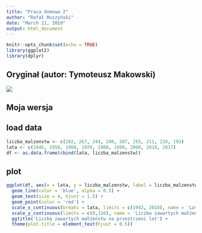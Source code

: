 ```yaml
---
title: "Praca domowa 2"
author: "Rafał Muszyński"
date: "March 11, 2019"
output: html_document
---
```


```r
knitr::opts_chunk$set(echo = TRUE)
library(ggplot2)
library(dplyr)
```

## Oryginał (autor: Tymoteusz Makowski)
![](./original.png)

## Moja wersja

## load data
```r
liczba_malzenstw <- c(282, 267, 244, 280, 307, 255, 211, 228, 193)
lata <- c(1946, 1950, 1960, 1970, 1980, 1990, 2000, 2010, 2017)
df <- as.data.frame(cbind(lata, liczba_malzenstw))
```

## plot
```r
ggplot(df, aes(x = lata, y = liczba_malzenstw, label = liczba_malzenstw)) +
  geom_line(color = 'blue', alpha = 0.5) + 
  geom_text(size = 4, hjust = 1.5) + 
  geom_point(color = 'red') + 
  scale_x_continuous(breaks = lata, limits = c(1943, 2018), name = 'Lata') + 
  scale_y_continuous(limits = c(0,310), name = 'Liczba zawartych małżeństw (w tyś.)') + 
  ggtitle('Liczba zawartych małżeństw na przestrzeni lat') + 
  theme(plot.title = element_text(hjust = 0.5))
```